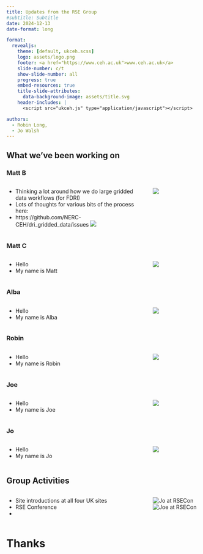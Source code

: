 ```yaml
---
title: Updates from the RSE Group
#subtitle: Subtitle
date: 2024-12-13
date-format: long

format:
  revealjs:
    theme: [default, ukceh.scss]
    logo: assets/logo.png
    footer: <a href="https://www.ceh.ac.uk">www.ceh.ac.uk</a>
    slide-number: c/t
    show-slide-number: all
    progress: true
    embed-resources: true
    title-slide-attributes:
      data-background-image: assets/title.svg
    header-includes: |
      <script src="ukceh.js" type="application/javascript"></script>

authors:
  - Robin Long,
  - Jo Walsh
---
```


## What we've been working on

:::::{.panel-tabset}

### Matt B
::::{.columns}
:::{.column width=75%}
- Thinking a lot around how we do large gridded data workflows (for FDRI)
- Lots of thoughts for various bits of the process here: 
- https://github.com/NERC-CEH/dri_gridded_data/issues
![](assets/fancy-fdri-diagram.jpg)
:::
:::{.column width=25%}
![](assets/mattb.jpeg)
:::
::::

### Matt C
::::{.columns}
:::{.column width=75%}
- Hello
- My name is Matt
:::
:::{.column width=25%}
![](assets/mattc.jpeg)
:::
::::

### Alba
::::{.columns}
:::{.column width=75%}
- Hello
- My name is Alba
:::
:::{.column width=25%}
![](assets/alba.jpeg)
:::
::::

### Robin
::::{.columns}
:::{.column width=75%}
- Hello
- My name is Robin
:::
:::{.column width=25%}
![](assets/robin.jpeg)
:::
::::

### Joe
::::{.columns}
:::{.column width=75%}
- Hello
- My name is Joe
:::
:::{.column width=25%}
![](assets/joe.jpeg)
:::
::::

### Jo
::::{.columns}
:::{.column width=75%}
- Hello
- My name is Jo
:::
:::{.column width=25%}
![](assets/jo.jpeg)
:::
::::

:::::


## Group Activities


::::{.columns}
:::{.column width=75%}
- Site introductions at all four UK sites
- RSE Conference
-
:::
:::{.column width=25%}
![Jo at RSECon](assets/jw_rsecon24.jpg)
![Joe at RSECon](assets/jmr_rsecon24.jpg)
:::
::::

# Thanks { .no-logo .no-footer .closing-slide .center background-image="assets/closing.svg"}

